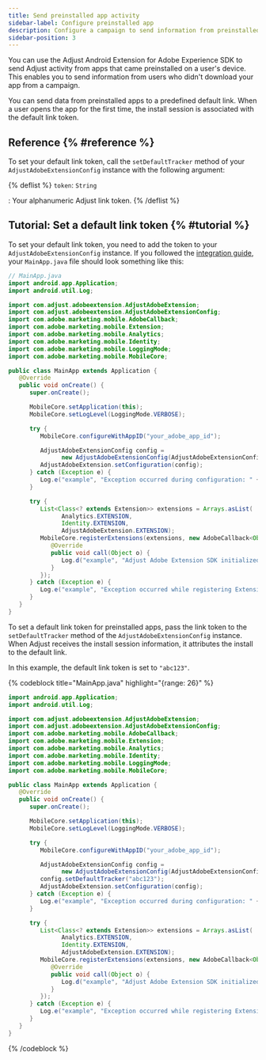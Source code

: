 ```yaml
---
title: Send preinstalled app activity
sidebar-label: Configure preinstalled app
description: Configure a campaign to send information from preinstalled apps.
sidebar-position: 3
---
```


You can use the Adjust Android Extension for Adobe Experience SDK to send Adjust activity from apps that came preinstalled on a user's device. This enables you to send information from users who didn't download your app from a campaign.

You can send data from preinstalled apps to a predefined default link. When a user opens the app for the first time, the install session is associated with the default link token.

## Reference {% #reference %}

To set your default link token, call the `setDefaultTracker` method of your `AdjustAdobeExtensionConfig` instance with the following argument:

{% deflist %}
`token`: `String`

: Your alphanumeric Adjust link token.
{% /deflist %}

## Tutorial: Set a default link token {% #tutorial %}

To set your default link token, you need to add the token to your `AdjustAdobeExtensionConfig` instance. If you followed the [integration guide](/en/sdk/adobe-extension/android/integration), your `MainApp.java` file should look something like this:

```java
// MainApp.java
import android.app.Application;
import android.util.Log;

import com.adjust.adobeextension.AdjustAdobeExtension;
import com.adjust.adobeextension.AdjustAdobeExtensionConfig;
import com.adobe.marketing.mobile.AdobeCallback;
import com.adobe.marketing.mobile.Extension;
import com.adobe.marketing.mobile.Analytics;
import com.adobe.marketing.mobile.Identity;
import com.adobe.marketing.mobile.LoggingMode;
import com.adobe.marketing.mobile.MobileCore;

public class MainApp extends Application {
   @Override
   public void onCreate() {
      super.onCreate();

      MobileCore.setApplication(this);
      MobileCore.setLogLevel(LoggingMode.VERBOSE);

      try {
         MobileCore.configureWithAppID("your_adobe_app_id");

         AdjustAdobeExtensionConfig config =
               new AdjustAdobeExtensionConfig(AdjustAdobeExtensionConfig.ENVIRONMENT_SANDBOX);
         AdjustAdobeExtension.setConfiguration(config);
      } catch (Exception e) {
         Log.e("example", "Exception occurred during configuration: " + e.getMessage());
      }

      try {
         List<Class<? extends Extension>> extensions = Arrays.asList(
               Analytics.EXTENSION,
               Identity.EXTENSION,
               AdjustAdobeExtension.EXTENSION);
         MobileCore.registerExtensions(extensions, new AdobeCallback<Object>() {
            @Override
            public void call(Object o) {
               Log.d("example", "Adjust Adobe Extension SDK initialized");
            }
         });
      } catch (Exception e) {
         Log.e("example", "Exception occurred while registering Extension: " + e.getMessage());
      }
   }
}
```

To set a default link token for preinstalled apps, pass the link token to the `setDefaultTracker` method of the `AdjustAdobeExtensionConfig` instance. When Adjust receives the install session information, it attributes the install to the default link.

In this example, the default link token is set to `"abc123"`.

{% codeblock title="MainApp.java" highlight="{range: 26}" %}

```java
import android.app.Application;
import android.util.Log;

import com.adjust.adobeextension.AdjustAdobeExtension;
import com.adjust.adobeextension.AdjustAdobeExtensionConfig;
import com.adobe.marketing.mobile.AdobeCallback;
import com.adobe.marketing.mobile.Extension;
import com.adobe.marketing.mobile.Analytics;
import com.adobe.marketing.mobile.Identity;
import com.adobe.marketing.mobile.LoggingMode;
import com.adobe.marketing.mobile.MobileCore;

public class MainApp extends Application {
   @Override
   public void onCreate() {
      super.onCreate();

      MobileCore.setApplication(this);
      MobileCore.setLogLevel(LoggingMode.VERBOSE);

      try {
         MobileCore.configureWithAppID("your_adobe_app_id");

         AdjustAdobeExtensionConfig config =
               new AdjustAdobeExtensionConfig(AdjustAdobeExtensionConfig.ENVIRONMENT_SANDBOX);
         config.setDefaultTracker("abc123");
         AdjustAdobeExtension.setConfiguration(config);
      } catch (Exception e) {
         Log.e("example", "Exception occurred during configuration: " + e.getMessage());
      }

      try {
         List<Class<? extends Extension>> extensions = Arrays.asList(
               Analytics.EXTENSION,
               Identity.EXTENSION,
               AdjustAdobeExtension.EXTENSION);
         MobileCore.registerExtensions(extensions, new AdobeCallback<Object>() {
            @Override
            public void call(Object o) {
               Log.d("example", "Adjust Adobe Extension SDK initialized");
            }
         });
      } catch (Exception e) {
         Log.e("example", "Exception occurred while registering Extension: " + e.getMessage());
      }
   }
}
```

{% /codeblock %}
